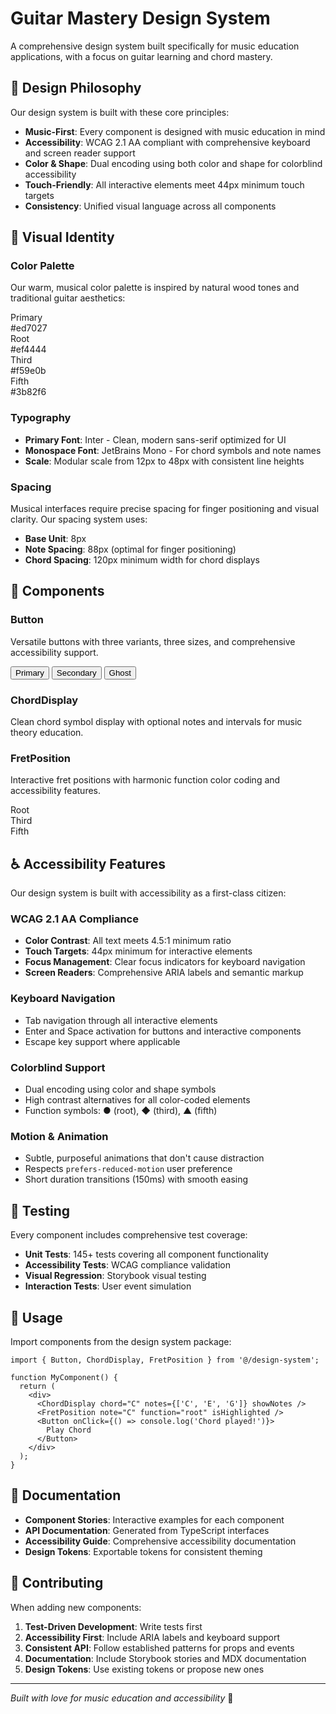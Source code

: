 
<Meta title="Design System/Overview" />

# Guitar Mastery Design System

A comprehensive design system built specifically for music education applications, with a focus on guitar learning and chord mastery.

## 🎯 Design Philosophy

Our design system is built with these core principles:

- **Music-First**: Every component is designed with music education in mind
- **Accessibility**: WCAG 2.1 AA compliant with comprehensive keyboard and screen reader support
- **Color & Shape**: Dual encoding using both color and shape for colorblind accessibility
- **Touch-Friendly**: All interactive elements meet 44px minimum touch targets
- **Consistency**: Unified visual language across all components

## 🎨 Visual Identity

### Color Palette

Our warm, musical color palette is inspired by natural wood tones and traditional guitar aesthetics:

<div style={{ display: 'grid', gridTemplateColumns: 'repeat(auto-fit, minmax(120px, 1fr))', gap: '16px', margin: '20px 0' }}>
  <div style={{ textAlign: 'center' }}>
    <div style={{ width: '100px', height: '60px', backgroundColor: '#ed7027', borderRadius: '8px', margin: '0 auto 8px' }}></div>
    <div style={{ fontSize: '12px', fontWeight: '600' }}>Primary</div>
    <div style={{ fontSize: '11px', color: '#666' }}>#ed7027</div>
  </div>
  <div style={{ textAlign: 'center' }}>
    <div style={{ width: '100px', height: '60px', backgroundColor: '#ef4444', borderRadius: '8px', margin: '0 auto 8px' }}></div>
    <div style={{ fontSize: '12px', fontWeight: '600' }}>Root</div>
    <div style={{ fontSize: '11px', color: '#666' }}>#ef4444</div>
  </div>
  <div style={{ textAlign: 'center' }}>
    <div style={{ width: '100px', height: '60px', backgroundColor: '#f59e0b', borderRadius: '8px', margin: '0 auto 8px' }}></div>
    <div style={{ fontSize: '12px', fontWeight: '600' }}>Third</div>
    <div style={{ fontSize: '11px', color: '#666' }}>#f59e0b</div>
  </div>
  <div style={{ textAlign: 'center' }}>
    <div style={{ width: '100px', height: '60px', backgroundColor: '#3b82f6', borderRadius: '8px', margin: '0 auto 8px' }}></div>
    <div style={{ fontSize: '12px', fontWeight: '600' }}>Fifth</div>
    <div style={{ fontSize: '11px', color: '#666' }}>#3b82f6</div>
  </div>
</div>

### Typography

- **Primary Font**: Inter - Clean, modern sans-serif optimized for UI
- **Monospace Font**: JetBrains Mono - For chord symbols and note names
- **Scale**: Modular scale from 12px to 48px with consistent line heights

### Spacing

Musical interfaces require precise spacing for finger positioning and visual clarity. Our spacing system uses:

- **Base Unit**: 8px
- **Note Spacing**: 88px (optimal for finger positioning)
- **Chord Spacing**: 120px minimum width for chord displays

## 🧩 Components

### Button

Versatile buttons with three variants, three sizes, and comprehensive accessibility support.

<div style={{ display: 'flex', gap: '16px', margin: '20px 0' }}>
  <Button variant="primary">Primary</Button>
  <Button variant="secondary">Secondary</Button>
  <Button variant="ghost">Ghost</Button>
</div>

### ChordDisplay

Clean chord symbol display with optional notes and intervals for music theory education.

<div style={{ display: 'flex', gap: '16px', margin: '20px 0' }}>
  <ChordDisplay chord="Cmaj7" notes={['C', 'E', 'G', 'B']} showNotes />
  <ChordDisplay chord="Am7" notes={['A', 'C', 'E', 'G']} showNotes variant="highlighted" />
  <ChordDisplay chord="F#dim" notes={['F#', 'A', 'C']} showNotes variant="muted" />
</div>

### FretPosition

Interactive fret positions with harmonic function color coding and accessibility features.

<div style={{ display: 'flex', gap: '16px', margin: '20px 0' }}>
  <div style={{ textAlign: 'center' }}>
    <FretPosition note="C" function="root" showFunction isHighlighted />
    <div style={{ fontSize: '12px', marginTop: '4px', color: '#666' }}>Root</div>
  </div>
  <div style={{ textAlign: 'center' }}>
    <FretPosition note="E" function="third" showFunction isHighlighted />
    <div style={{ fontSize: '12px', marginTop: '4px', color: '#666' }}>Third</div>
  </div>
  <div style={{ textAlign: 'center' }}>
    <FretPosition note="G" function="fifth" showFunction isHighlighted />
    <div style={{ fontSize: '12px', marginTop: '4px', color: '#666' }}>Fifth</div>
  </div>
</div>

## ♿ Accessibility Features

Our design system is built with accessibility as a first-class citizen:

### WCAG 2.1 AA Compliance
- **Color Contrast**: All text meets 4.5:1 minimum ratio
- **Touch Targets**: 44px minimum for interactive elements
- **Focus Management**: Clear focus indicators for keyboard navigation
- **Screen Readers**: Comprehensive ARIA labels and semantic markup

### Keyboard Navigation
- Tab navigation through all interactive elements
- Enter and Space activation for buttons and interactive components
- Escape key support where applicable

### Colorblind Support
- Dual encoding using color and shape symbols
- High contrast alternatives for all color-coded elements
- Function symbols: ● (root), ◆ (third), ▲ (fifth)

### Motion & Animation
- Subtle, purposeful animations that don't cause distraction
- Respects `prefers-reduced-motion` user preference
- Short duration transitions (150ms) with smooth easing

## 🧪 Testing

Every component includes comprehensive test coverage:

- **Unit Tests**: 145+ tests covering all component functionality
- **Accessibility Tests**: WCAG compliance validation
- **Visual Regression**: Storybook visual testing
- **Interaction Tests**: User event simulation

## 🚀 Usage

Import components from the design system package:

```tsx
import { Button, ChordDisplay, FretPosition } from '@/design-system';

function MyComponent() {
  return (
    <div>
      <ChordDisplay chord="C" notes={['C', 'E', 'G']} showNotes />
      <FretPosition note="C" function="root" isHighlighted />
      <Button onClick={() => console.log('Chord played!')}>
        Play Chord
      </Button>
    </div>
  );
}
```

## 📖 Documentation

- **Component Stories**: Interactive examples for each component
- **API Documentation**: Generated from TypeScript interfaces
- **Accessibility Guide**: Comprehensive accessibility documentation
- **Design Tokens**: Exportable tokens for consistent theming

## 🔄 Contributing

When adding new components:

1. **Test-Driven Development**: Write tests first
2. **Accessibility First**: Include ARIA labels and keyboard support
3. **Consistent API**: Follow established patterns for props and events
4. **Documentation**: Include Storybook stories and MDX documentation
5. **Design Tokens**: Use existing tokens or propose new ones

---

*Built with love for music education and accessibility* 🎸